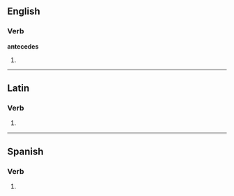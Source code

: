==English==

===Verb===
'''antecedes'''

# {{third-person singular of|[[antecede]]}}

----

==Latin==

===Verb===
{{la-verb-form|antecēdēs}}

# {{conjugation of|antecedo|antecēdō|2|s|fut|act|ind|lang=la}}
{{count page|[[Wiktionary:Page count]]}}

----

==Spanish==

===Verb===
{{es-verb-form|anteceder}}

# {{es-verb form of|ending=er|mood=indicative|tense=present|pers=2|formal=no|number=singular|[[anteceder]]}}